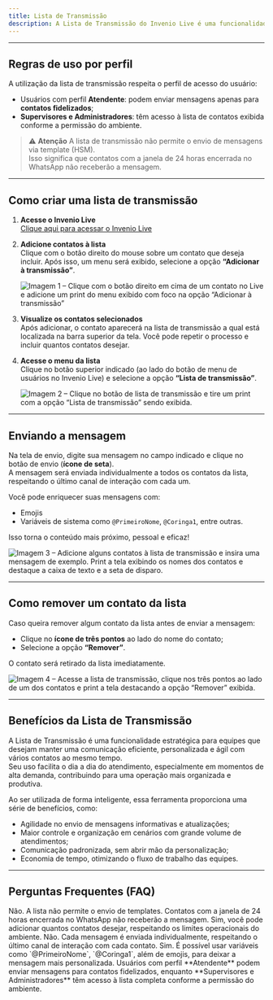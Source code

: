 ```yaml
---
title: Lista de Transmissão
description: A Lista de Transmissão do Invenio Live é uma funcionalidade que permite o envio simultâneo de uma mesma mensagem para diversos contatos, facilitando a comunicação em massa e otimizando o tempo dos operadores. É ideal para manter os clientes informados, principalmente em situações de sobrecarga no atendimento, enviando atualizações rápidas e personalizadas de forma prática.
---
```

---


## Regras de uso por perfil

A utilização da lista de transmissão respeita o perfil de acesso do usuário:

- Usuários com perfil **Atendente**: podem enviar mensagens apenas para **contatos fidelizados**;
- **Supervisores e Administradores**: têm acesso à lista de contatos exibida conforme a permissão do ambiente.

> ⚠️ **Atenção**
>A lista de transmissão não permite o envio de mensagens via template (HSM).  
>Isso significa que contatos com a janela de 24 horas encerrada no WhatsApp não receberão a mensagem.


---

## Como criar uma lista de transmissão

1. **Acesse o Invenio Live**  
   [Clique aqui para acessar o Invenio Live](https://invenio.robbu.global/painel/)

2. **Adicione contatos à lista**  
   Clique com o botão direito do mouse sobre um contato que deseja incluir. Após isso, um menu será exibido, selecione a opção **“Adicionar à transmissão”**.

   ![Imagem 1 – Clique com o botão direito em cima de um contato no Live e adicione um print do menu exibido com foco na opção “Adicionar à transmissão”](#)

3. **Visualize os contatos selecionados**  
   Após adicionar, o contato aparecerá na lista de transmissão a qual está localizada na barra superior da tela. Você pode repetir o processo e incluir quantos contatos desejar.

4. **Acesse o menu da lista**  
   Clique no botão superior indicado (ao lado do botão de menu de usuários no Invenio Live) e selecione a opção **“Lista de transmissão”**.

   ![Imagem 2 – Clique no botão de lista de transmissão e tire um print com a opção “Lista de transmissão” sendo exibida.](#)

---

## Enviando a mensagem

Na tela de envio, digite sua mensagem no campo indicado e clique no botão de envio (**ícone de seta**).  
A mensagem será enviada individualmente a todos os contatos da lista, respeitando o último canal de interação com cada um.

Você pode enriquecer suas mensagens com:
- Emojis  
- Variáveis de sistema como `@PrimeiroNome`, `@Coringa1`, entre outras.

Isso torna o conteúdo mais próximo, pessoal e eficaz!

![Imagem 3 – Adicione alguns contatos à lista de transmissão e insira uma mensagem de exemplo. Print a tela exibindo os nomes dos contatos e destaque a caixa de texto e a seta de disparo.](#)

---

## Como remover um contato da lista

Caso queira remover algum contato da lista antes de enviar a mensagem:
- Clique no **ícone de três pontos** ao lado do nome do contato;
- Selecione a opção **“Remover”**.

O contato será retirado da lista imediatamente.

![Imagem 4 – Acesse a lista de transmissão, clique nos três pontos ao lado de um dos contatos e print a tela destacando a opção “Remover” exibida.](#)

---

## Benefícios da Lista de Transmissão

A Lista de Transmissão é uma funcionalidade estratégica para equipes que desejam manter uma comunicação eficiente, personalizada e ágil com vários contatos ao mesmo tempo.  
Seu uso facilita o dia a dia do atendimento, especialmente em momentos de alta demanda, contribuindo para uma operação mais organizada e produtiva.

Ao ser utilizada de forma inteligente, essa ferramenta proporciona uma série de benefícios, como:
- Agilidade no envio de mensagens informativas e atualizações;
- Maior controle e organização em cenários com grande volume de atendimentos;
- Comunicação padronizada, sem abrir mão da personalização;
- Economia de tempo, otimizando o fluxo de trabalho das equipes.

---

## Perguntas Frequentes (FAQ)

<AccordionGroup>
  <Accordion title="A Lista de Transmissão permite o envio de templates (HSM)?">
    Não. A lista não permite o envio de templates. Contatos com a janela de 24 horas encerrada no WhatsApp não receberão a mensagem.
  </Accordion>

  <Accordion title="Posso adicionar quantos contatos desejar na lista?">
    Sim, você pode adicionar quantos contatos desejar, respeitando os limites operacionais do ambiente.
  </Accordion>

  <Accordion title="As mensagens são enviadas em grupo?">
    Não. Cada mensagem é enviada individualmente, respeitando o último canal de interação com cada contato.
  </Accordion>

  <Accordion title="Posso usar variáveis para personalizar as mensagens?">
    Sim. É possível usar variáveis como `@PrimeiroNome`, `@Coringa1`, além de emojis, para deixar a mensagem mais personalizada.
  </Accordion>

  <Accordion title="Quem pode utilizar a Lista de Transmissão?">
    Usuários com perfil **Atendente** podem enviar mensagens para contatos fidelizados, enquanto **Supervisores e Administradores** têm acesso à lista completa conforme a permissão do ambiente.
  </Accordion>
</AccordionGroup>
